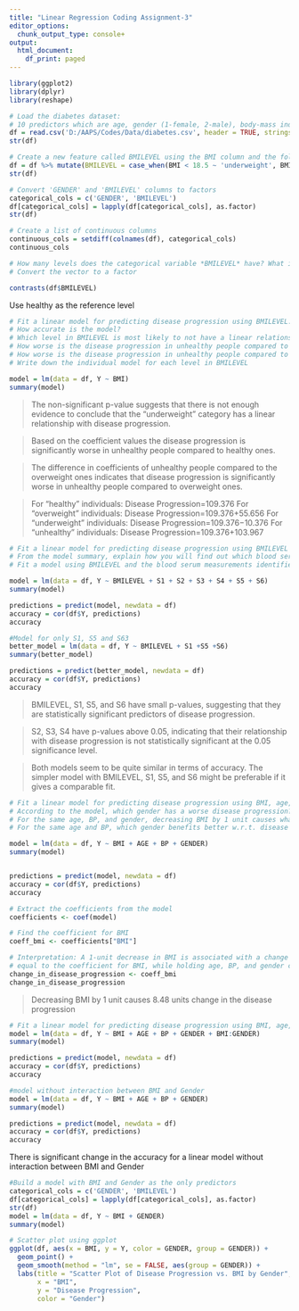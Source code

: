 ```yaml
---
title: "Linear Regression Coding Assignment-3"
editor_options:
  chunk_output_type: console+
output:
  html_document:
    df_print: paged
---
```

```r
library(ggplot2)
library(dplyr)
library(reshape)
```

```r
# Load the diabetes dataset: 
# 10 predictors which are age, gender (1-female, 2-male), body-mass index, average blood pressure, and six blood serum measurements and 1 response variable which is a quantitative measure of disease progression one year after baseline)
df = read.csv('D:/AAPS/Codes/Data/diabetes.csv', header = TRUE, stringsAsFactors = FALSE)
str(df)
```

```r
# Create a new feature called BMILEVEL using the BMI column and the following rules: BMI < 18.5 is underweight, 18.5 <= BMI <= 24.9 is healthy, 25 <= BMI <= 29.9 is overweight, BMI >= 30 is unhealthy
df = df %>% mutate(BMILEVEL = case_when(BMI < 18.5 ~ 'underweight', BMI >= 18.5 & BMI <= 24.9  ~ 'healthy', BMI <= 29.9 ~ 'overweight', BMI >= 30 ~ 'unhealthy'))
str(df)
```


```r
# Convert 'GENDER' and 'BMILEVEL' columns to factors
categorical_cols = c('GENDER', 'BMILEVEL')
df[categorical_cols] = lapply(df[categorical_cols], as.factor)
str(df)
```

```r
# Create a list of continuous columns
continuous_cols = setdiff(colnames(df), categorical_cols)
continuous_cols
```

```r
# How many levels does the categorical variable *BMILEVEL* have? What is the reference level? 
# Convert the vector to a factor

contrasts(df$BMILEVEL)
```
Use healthy as the reference level

```r
# Fit a linear model for predicting disease progression using BMILEVEL. Print the model's summary.
# How accurate is the model?
# Which level in BMILEVEL is most likely to not have a linear relationship with disease progression? What is the reason? BMILEVELunderweight because the associated p value is about 82% which is much higher 
# How worse is the disease progression in unhealthy people compared to the healthy ones?
# How worse is the disease progression in unhealthy people compared to the overweight ones?
# Write down the individual model for each level in BMILEVEL

model = lm(data = df, Y ~ BMI)
summary(model)

```

>The non-significant p-value suggests that there is not enough evidence to conclude that the "underweight" category has a linear relationship with disease progression.

>Based on the coefficient values the disease progression is significantly worse in unhealthy people compared to healthy ones.

>The difference in coefficients of unhealthy people compared to the overweight ones indicates that disease progression is significantly worse in unhealthy people compared to overweight ones.

>For "healthy" individuals:
Disease Progression=109.376
For "overweight" individuals:
Disease Progression=109.376+55.656
For "underweight" individuals:
Disease Progression=109.376−10.376
For "unhealthy" individuals:
Disease Progression=109.376+103.967

```r
# Fit a linear model for predicting disease progression using BMILEVEL and the blood serum measurements. 
# From the model summary, explain how you will find out which blood serum measurements are most likely to have a linear relationship with disease progression.
# Fit a model using BMILEVEL and the blood serum measurements identified in the previous question and compare its accuracy with the model fit using BMILEVEL and all blood serum measurements.

model = lm(data = df, Y ~ BMILEVEL + S1 + S2 + S3 + S4 + S5 + S6)
summary(model)

predictions = predict(model, newdata = df)
accuracy = cor(df$Y, predictions)
accuracy

#Model for only S1, S5 and S63
better_model = lm(data = df, Y ~ BMILEVEL + S1 +S5 +S6)
summary(better_model)

predictions = predict(better_model, newdata = df)
accuracy = cor(df$Y, predictions)
accuracy
```

>BMILEVEL, S1, S5, and S6 have small p-values, suggesting that they are statistically significant predictors of disease progression.

>S2, S3, S4 have p-values above 0.05, indicating that their relationship with disease progression is not statistically significant at the 0.05 significance level.

>Both models seem to be quite similar in terms of accuracy. The simpler model with BMILEVEL, S1, S5, and S6 might be preferable if it gives a comparable fit.

```r
# Fit a linear model for predicting disease progression using BMI, age, BP, and gender. How accurate is the model? 
# According to the model, which gender has a worse disease progression? Explain why.
# For the same age, BP, and gender, decreasing BMI by 1 unit causes what change in the disease progression?
# For the same age and BP, which gender benefits better w.r.t. disease progressions by decreasing BMI by 1 unit. Explain. 

model = lm(data = df, Y ~ BMI + AGE + BP + GENDER)
summary(model)


predictions = predict(model, newdata = df)
accuracy = cor(df$Y, predictions)
accuracy
```

```r
# Extract the coefficients from the model
coefficients <- coef(model)

# Find the coefficient for BMI
coeff_bmi <- coefficients["BMI"]

# Interpretation: A 1-unit decrease in BMI is associated with a change in disease progression
# equal to the coefficient for BMI, while holding age, BP, and gender constant.
change_in_disease_progression <- coeff_bmi
change_in_disease_progression
```

>Decreasing BMI by 1 unit causes 8.48 units change in the disease progression 


```r
# Fit a linear model for predicting disease progression using BMI, age, BP, gender and interaction between BMI and gender. Is this model more accurate than the model without interaction between BMI and gender?
model = lm(data = df, Y ~ BMI + AGE + BP + GENDER + BMI:GENDER)
summary(model)

predictions = predict(model, newdata = df)
accuracy = cor(df$Y, predictions)
accuracy
```

```r
#model without interaction between BMI and Gender
model = lm(data = df, Y ~ BMI + AGE + BP + GENDER)
summary(model)

predictions = predict(model, newdata = df)
accuracy = cor(df$Y, predictions)
accuracy
```
There is significant change in the accuracy for a linear model without interaction between BMI and Gender


```r
#Build a model with BMI and Gender as the only predictors
categorical_cols = c('GENDER', 'BMILEVEL')
df[categorical_cols] = lapply(df[categorical_cols], as.factor)
str(df)
model = lm(data = df, Y ~ BMI + GENDER)
summary(model)

# Scatter plot using ggplot
ggplot(df, aes(x = BMI, y = Y, color = GENDER, group = GENDER)) +
  geom_point() +
  geom_smooth(method = "lm", se = FALSE, aes(group = GENDER)) +  
  labs(title = "Scatter Plot of Disease Progression vs. BMI by Gender",
       x = "BMI",
       y = "Disease Progression",
       color = "Gender") 

```




